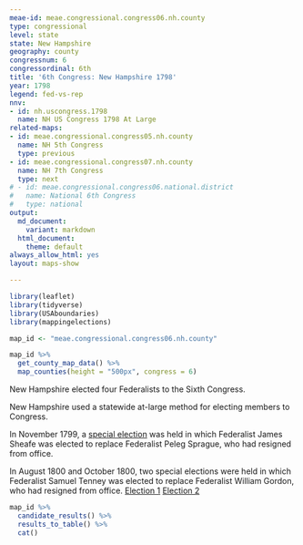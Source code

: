 ```yaml
---
meae-id: meae.congressional.congress06.nh.county
type: congressional
level: state
state: New Hampshire
geography: county
congressnum: 6
congressordinal: 6th
title: '6th Congress: New Hampshire 1798'
year: 1798
legend: fed-vs-rep
nnv:
- id: nh.uscongress.1798
  name: NH US Congress 1798 At Large
related-maps:
- id: meae.congressional.congress05.nh.county
  name: NH 5th Congress
  type: previous
- id: meae.congressional.congress07.nh.county
  name: NH 7th Congress
  type: next
# - id: meae.congressional.congress06.national.district
#   name: National 6th Congress
#   type: national
output:
  md_document:
    variant: markdown
  html_document:
    theme: default
always_allow_html: yes
layout: maps-show

---
```


```r
library(leaflet)
library(tidyverse)
library(USAboundaries)
library(mappingelections)

map_id <- "meae.congressional.congress06.nh.county"
```

<div class="map">

```r
map_id %>%
  get_county_map_data() %>%
  map_counties(height = "500px", congress = 6)
```

</div>

New Hampshire elected four Federalists to the Sixth Congress.

New Hampshire used a statewide at-large method for electing members to Congress.

In November 1799, a [special election](https://elections.lib.tufts.edu/catalog/tufts:nh.uscongress.special.1799) was held in which Federalist James Sheafe was elected to replace Federalist Peleg Sprague, who had resigned from office.

In August 1800 and October 1800, two special elections were held in which Federalist Samuel Tenney was elected to replace Federalist William Gordon, who had resigned from office.
[Election 1](https://elections.lib.tufts.edu/catalog/tufts:nh.uscongress.special.1800)
[Election 2](https://elections.lib.tufts.edu/catalog/tufts:nh.uscongress.special.2.1800)

<div class="results-table">

```r
map_id %>%
  candidate_results() %>%
  results_to_table() %>%
  cat()
```

</div>
